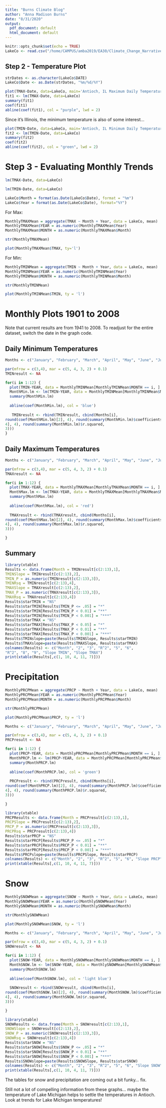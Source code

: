 ```yaml
---
title: "Burns Climate Blog"
author: "Anna Madison Burns"
date: "8/31/2020"
output:
  pdf_document: default
  html_document: default
---
```


```r
knitr::opts_chunk$set(echo = TRUE)
LakeCo <- read.csv("/home/CAMPUS/amba2019/EA30/Climate_Change_Narratives/Data/FA20/Burns_LakeCoIL.csv")
```

## Step 2 - Temperature Plot

```r
strDates <- as.character(LakeCo$DATE)
LakeCo$Date <- as.Date(strDates, "%m/%d/%Y")
```

```r
plot(TMAX~Date, data=LakeCo, main='Antioch, IL Maximum Daily Temperatures', sub='July 1, 1901 to June 30, 2008', ylab='Maximum Temperature (C)', ty='l')
fit1 <- lm(TMAX~Date, data=LakeCo)
summary(fit1)
coef(fit1)
abline(coef(fit1), col = "purple", lwd = 2)
```

Since it's Illinois, the minimum temperature is also of some interest...

```r
plot(TMIN~Date, data=LakeCo, main='Antioch, IL Minimum Daily Temperatures', sub='July 1, 1901 to June 30, 2008', ylab='Maximum Temperature (C)', ty='l')
fit2 <- lm(TMIN~Date, data=LakeCo)
summary(fit2)
coef(fit2)
abline(coef(fit2), col = "green", lwd = 2)
```

# Step 3 - Evaluating Monthly Trends

```r
lm(TMAX~Date, data=LakeCo)
```

```r
lm(TMIN~Date, data=LakeCo)
```

```r
LakeCo$Month = format(as.Date(LakeCo$Date), format = "%m")
LakeCo$Year = format(as.Date(LakeCo$Date), format="%Y")
```

For Max: 

```r
MonthlyTMAXMean = aggregate(TMAX ~ Month + Year, data = LakeCo, mean)
MonthlyTMAXMean$YEAR = as.numeric(MonthlyTMAXMean$Year)
MonthlyTMAXMean$MONTH = as.numeric(MonthlyTMAXMean$Month)
```

```r
str(MonthlyTMAXMean)
```

```r
plot(MonthlyTMAXMean$TMAX, ty='l')
```

For Min:

```r
MonthlyTMINMean = aggregate(TMIN ~ Month + Year, data = LakeCo, mean)
MonthlyTMINMean$YEAR = as.numeric(MonthlyTMINMean$Year)
MonthlyTMINMean$MONTH = as.numeric(MonthlyTMINMean$Month)
```

```r
str(MonthlyTMINMean)
```
```r
plot(MonthlyTMINMean$TMIN, ty = 'l')
```

# Monthly Plots 1901 to 2008

Note that current results are from 1941 to 2008.  To readjust for the entire dataset, switch the date in the graph code.

## Daily Minimum Temperatures

```r
Months <- c("January", "February", "March", "April", "May", "June", "July", "August", "September", "October", "November", "December")

par(mfrow = c(3,4), mar = c(5, 4, 3, 2) + 0.1)
TMINresult <- NA

for(i in 1:12) {
  plot(TMIN~YEAR, data = MonthlyTMINMean[MonthlyTMINMean$MONTH == i, ], ty = 'l', las = 1, xlim = c(1941,2008), main = Months[i]) #note changed from 1901
  MonthMin.lm <- lm(TMIN~YEAR, data = MonthlyTMINMean[MonthlyTMINMean$MONTH == i, ])
  summary(MonthMin.lm)
  
  abline(coef(MonthMin.lm), col = 'blue')
  
   TMINresult <- rbind(TMINresult, cbind(Months[i],
round(coef(MonthMin.lm)[2], 4), round(summary(MonthMin.lm)$coefficients[2,
4], 4), round(summary(MonthMin.lm)$r.squared,
3)))
}
```

## Daily Maximum Temperatures

```r
Months <- c("January", "February", "March", "April", "May", "June", "July", "August", "September", "October", "November", "December")

par(mfrow = c(3,4), mar = c(5, 4, 3, 2) + 0.1)
TMAXresult <- NA

for(i in 1:12) {
  plot(TMAX~YEAR, data = MonthlyTMAXMean[MonthlyTMAXMean$MONTH == i, ], ty = 'l', las = 1, xlim = c(1941,2008), main = Months[i])
  MonthMax.lm <- lm(TMAX~YEAR, data = MonthlyTMAXMean[MonthlyTMAXMean$MONTH == i, ])
  summary(MonthMax.lm)
  
  abline(coef(MonthMax.lm), col = 'red')
  
  TMAXresult <- rbind(TMAXresult, cbind(Months[i],
round(coef(MonthMax.lm)[2], 4), round(summary(MonthMax.lm)$coefficients[2,
4], 4), round(summary(MonthMax.lm)$r.squared,
3)))

}
```

## Summary

```r
library(xtable)
Results <- data.frame(Month = TMINresult[c(2:13),1],
TMINSlope = TMINresult[c(2:13),2],
TMIN_P = as.numeric(TMINresult[c(2:13),3]),
TMINRsq = TMINresult[c(2:13),4],
TMAXSlope = TMAXresult[c(2:13),2],
TMAX_P = as.numeric(TMAXresult[c(2:13),3]),
TMAXRsq = TMAXresult[c(2:13),4])
Results$starTMIN = "NS"
Results$starTMIN[Results$TMIN_P <= .05] = "*"
Results$starTMIN[Results$TMIN_P < 0.01] = "**"
Results$starTMIN[Results$TMIN_P < 0.001] = "***"
Results$starTMAX = "NS"
Results$starTMAX[Results$TMAX_P < 0.05] = "*"
Results$starTMAX[Results$TMAX_P < 0.01] = "**"
Results$starTMAX[Results$TMAX_P < 0.001] = "***"
Results$TMINslope=paste(Results$TMINSlope, Results$starTMIN)
Results$TMAXslope=paste(Results$TMAXSlope, Results$starTMAX)
colnames(Results) <- c("Month", "2", "3", "R^2", "5", "6",
"R^2", "8", "9", "Slope TMIN", "Slope TMAX")
print(xtable(Results[,c(1, 10, 4, 11, 7)]))
```


# Precipitation

```r
MonthlyPRCPMean = aggregate(PRCP ~ Month + Year, data = LakeCo, mean)
MonthlyPRCPMean$YEAR = as.numeric(MonthlyPRCPMean$Year)
MonthlyPRCPMean$MONTH = as.numeric(MonthlyPRCPMean$Month)
```

```r
str(MonthlyPRCPMean)
```

```r
plot(MonthlyPRCPMean$PRCP, ty = 'l')
```

```r
Months <- c("January", "February", "March", "April", "May", "June", "July", "August", "September", "October", "November", "December")

par(mfrow = c(3,4), mar = c(5, 4, 3, 2) + 0.1)
PRCPresult <- NA

for(i in 1:12) {
  plot(PRCP~YEAR, data = MonthlyPRCPMean[MonthlyPRCPMean$MONTH == i, ], ty = 'l', las = 1, xlim = c(1901,2008), main = Months[i])
  MonthPRCP.lm <- lm(PRCP~YEAR, data = MonthlyPRCPMean[MonthlyPRCPMean$MONTH == i, ])
  summary(MonthPRCP.lm)
  
  abline(coef(MonthPRCP.lm), col = 'green')
  
  PRCPresult <- rbind(PRCPresult, cbind(Months[i],
round(coef(MonthPRCP.lm)[2], 4), round(summary(MonthPRCP.lm)$coefficients[2,
4], 4), round(summary(MonthPRCP.lm)$r.squared,
3)))

}
```

```r
library(xtable)
PRCPResults <- data.frame(Month = PRCPresult[c(2:13),1],
PRCPSlope = PRCPresult[c(2:13),2],
PRCP_P = as.numeric(PRCPresult[c(2:13),3]),
PRCPRsq = PRCPresult[c(2:13),4])
Results$starPRCP = "NS"
Results$starPRCP[Results$PRCP_P <= .05] = "*"
Results$starPRCP[Results$PRCP_P < 0.01] = "**"
Results$starPRCP[Results$PRCP_P < 0.001] = "***"
Results$PRCPslope=paste(Results$PRCPSlope, Results$starPRCP)
colnames(Results) <- c("Month", "2", "3", "R^2", "5", "6", "Slope PRCP" )
print(xtable(Results[,c(1, 10, 4, 11, 7)]))
```


# Snow

```r
MonthlySNOWMean = aggregate(SNOW ~ Month + Year, data = LakeCo, mean)
MonthlySNOWMean$YEAR = as.numeric(MonthlySNOWMean$Year)
MonthlySNOWMean$MONTH = as.numeric(MonthlySNOWMean$Month)
```

```r
str(MonthlySNOWMean)
```

```r
plot(MonthlySNOWMean$SNOW, ty = 'l')
```

```r
Months <- c("January", "February", "March", "April", "May", "June", "July", "August", "September", "October", "November", "December")

par(mfrow = c(3,4), mar = c(5, 4, 3, 2) + 0.1)
SNOWresult <- NA

for(i in 1:12) {
  plot(SNOW~YEAR, data = MonthlySNOWMean[MonthlySNOWMean$MONTH == i, ], ty = 'l', las = 1, xlim = c(1901,2008), main = Months[i])
  MonthSNOW.lm <- lm(SNOW~YEAR, data = MonthlySNOWMean[MonthlySNOWMean$MONTH == i, ])
  summary(MonthSNOW.lm)
  
  abline(coef(MonthSNOW.lm), col = 'light blue')
  
  SNOWresult <- rbind(SNOWresult, cbind(Months[i],
round(coef(MonthSNOW.lm)[2], 4), round(summary(MonthSNOW.lm)$coefficients[2,
4], 4), round(summary(MonthSNOW.lm)$r.squared,
3)))

}
```

```r
library(xtable)
SNOWResults <- data.frame(Month = SNOWresult[c(2:13),1],
SNOWSlope = SNOWresult[c(2:13),2],
SNOW_P = as.numeric(SNOWresult[c(2:13),3]),
SNOWRsq = SNOWresult[c(2:13),4])
Results$starSNOW = "NS"
Results$starSNOW[Results$SNOW_P <= .05] = "*"
Results$starSNOW[Results$SNOW_P < 0.01] = "**"
Results$starSNOW[Results$SNOW_P < 0.001] = "***"
Results$SNOWslope=paste(Results$SNOWSlope, Results$starSNOW)
colnames(Results) <- c("Month", "2", "3", "R^2", "5", "6", "Slope SNOW" )
print(xtable(Results[,c(1, 10, 4, 11, 7)]))
```

The tables for snow and precipitation are coming out a bit funky... fix.

Still not a lot of compelling information from these graphs... maybe the temperature of Lake Michigan helps to settle the temperatures in Antioch.  Look at trends for Lake Michigan temperatures!

